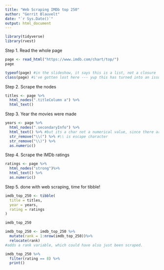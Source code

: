 ```yaml
---
title: "Web Scraping IMDb top 250"
author: "Gerrit Blauvelt"
date: "`r Sys.Date()`"
output: html_document
---
```

```r
library(tidyverse)
library(rvest)
```

Step 1. Read the whole page

```r
page <- read_html("https://www.imdb.com/chart/top/")
page

typeof(page) #in the slideshow, it says this is a list, not a closure
class(page) #i've gotten lost here --- yup this has turned into an issue --- wait now these are both saying what they should be saying???
```

Step 2. Scrape the nodes

```r
titles <- page %>%
  html_nodes(".titleColumn a") %>%
  html_text()
```

Step 3. Year the movies were made
```r
years <- page %>%
  html_nodes(".secondaryInfo") %>%
  html_text() %>% #but its a char not a numerical value, since there are parenthesis, so we need to remove the parenthesis
  str_remove("\\(") %>% #\\ is escape character 
  str_remove("\\)") %>%
  as.numeric()

```
Step 4. Scrape the IMDb ratings
```r
ratings <- page %>%
  html_nodes("strong")%>%
  html_text() %>%
  as.numeric()
```

Step 5. done with web scraping, time for tibble!

```r
imdb_top_250 <- tibble(
  title = titles,
  year = years,
  rating = ratings
)

imdb_top_250

imdb_top_250 <- imdb_top_250 %>%
  mutate(rank = 1:nrow(imdb_top_250))%>%
  relocate(rank)
#adds a rank variable, which could have also just been scraped.

imdb_top_250 %>%
  filter(rating == 8) %>%
  print()
```